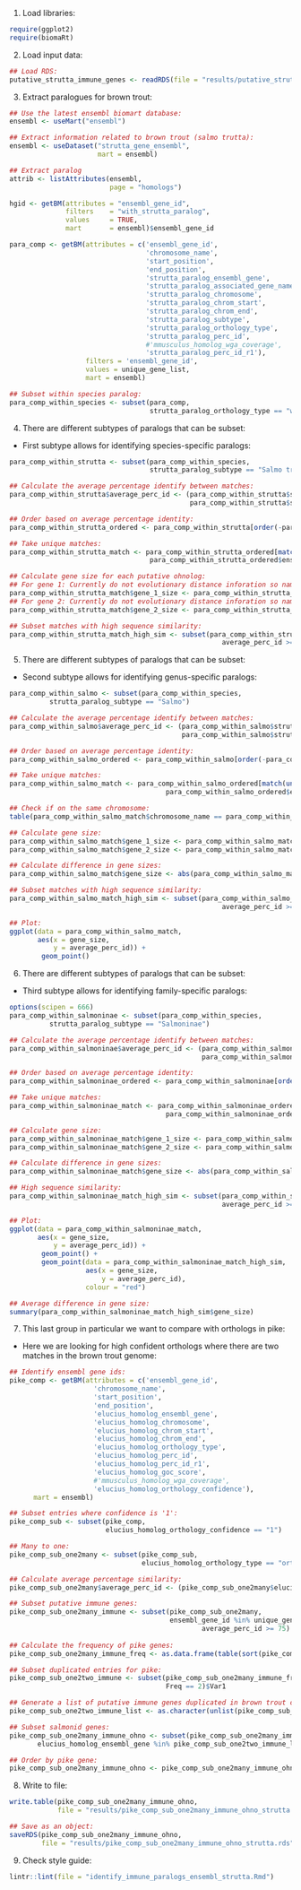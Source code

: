 
1. Load libraries:

```r
require(ggplot2)
require(biomaRt)
```

2. Load input data:

```r
## Load RDS:
putative_strutta_immune_genes <- readRDS(file = "results/putative_strutta_immune_genes.rds")
```

3. Extract paralogues for brown trout:

```r
## Use the latest ensembl biomart database:
ensembl <- useMart("ensembl")

## Extract information related to brown trout (salmo trutta):
ensembl <- useDataset("strutta_gene_ensembl",
                      mart = ensembl)

## Extract paralog
attrib <- listAttributes(ensembl,
                         page = "homologs")

hgid <- getBM(attributes = "ensembl_gene_id",
              filters    = "with_strutta_paralog",
              values     = TRUE,
              mart       = ensembl)$ensembl_gene_id

para_comp <- getBM(attributes = c('ensembl_gene_id',
                                  'chromosome_name',
                                  'start_position',
                                  'end_position',
                                  'strutta_paralog_ensembl_gene',
                                  'strutta_paralog_associated_gene_name',
                                  'strutta_paralog_chromosome',
                                  'strutta_paralog_chrom_start',
                                  'strutta_paralog_chrom_end',
                                  'strutta_paralog_subtype',
                                  'strutta_paralog_orthology_type',
                                  'strutta_paralog_perc_id',
                                  #'mmusculus_homolog_wga_coverage',
                                  'strutta_paralog_perc_id_r1'),
                   filters = 'ensembl_gene_id',
                   values = unique_gene_list,
                   mart = ensembl)

## Subset within species paralog:
para_comp_within_species <- subset(para_comp,
                                   strutta_paralog_orthology_type == "within_species_paralog")
```

4. There are different subtypes of paralogs that can be subset:
- First subtype allows for identifying species-specific paralogs:

```r
para_comp_within_strutta <- subset(para_comp_within_species,
                                   strutta_paralog_subtype == "Salmo trutta")

## Calculate the average percentage identify between matches:
para_comp_within_strutta$average_perc_id <- (para_comp_within_strutta$strutta_paralog_perc_id +
                                             para_comp_within_strutta$strutta_paralog_perc_id_r1) / 2

## Order based on average percentage identity:
para_comp_within_strutta_ordered <- para_comp_within_strutta[order(-para_comp_within_strutta$average_perc_id), ]

## Take unique matches:
para_comp_within_strutta_match <- para_comp_within_strutta_ordered[match(unique(para_comp_within_strutta_ordered$ensembl_gene_id),
                                   para_comp_within_strutta_ordered$ensembl_gene_id), ]

## Calculate gene size for each putative ohnolog:
## For gene 1: Currently do not evolutionary distance inforation so name is arbitrary:
para_comp_within_strutta_match$gene_1_size <- para_comp_within_strutta_match$end_position - para_comp_within_strutta_match$start_position
## For gene 2: Currently do not evolutionary distance inforation so name is arbitrary:
para_comp_within_strutta_match$gene_2_size <- para_comp_within_strutta_match$strutta_paralog_chrom_end - para_comp_within_strutta_match$strutta_paralog_chrom_start

## Subset matches with high sequence similarity:
para_comp_within_strutta_match_high_sim <- subset(para_comp_within_strutta_match,
                                                     average_perc_id >= 85)
```

5. There are different subtypes of paralogs that can be subset:
- Second subtype allows for identifying genus-specific paralogs:

```r
para_comp_within_salmo <- subset(para_comp_within_species,
          strutta_paralog_subtype == "Salmo")

## Calculate the average percentage identify between matches:
para_comp_within_salmo$average_perc_id <- (para_comp_within_salmo$strutta_paralog_perc_id +
                                           para_comp_within_salmo$strutta_paralog_perc_id_r1) / 2

## Order based on average percentage identity:
para_comp_within_salmo_ordered <- para_comp_within_salmo[order(-para_comp_within_salmo$average_perc_id), ]

## Take unique matches:
para_comp_within_salmo_match <- para_comp_within_salmo_ordered[match(unique(para_comp_within_salmo_ordered$ensembl_gene_id),
                                       para_comp_within_salmo_ordered$ensembl_gene_id), ]

## Check if on the same chromosome:
table(para_comp_within_salmo_match$chromosome_name == para_comp_within_salmo_match$strutta_paralog_chromosome)

## Calculate gene size:
para_comp_within_salmo_match$gene_1_size <- para_comp_within_salmo_match$end_position - para_comp_within_salmo_match$start_position
para_comp_within_salmo_match$gene_2_size <- para_comp_within_salmo_match$strutta_paralog_chrom_end - para_comp_within_salmo_match$strutta_paralog_chrom_start

## Calculate difference in gene sizes:
para_comp_within_salmo_match$gene_size <- abs(para_comp_within_salmo_match$gene_1_size - para_comp_within_salmo_match$gene_2_size)

## Subset matches with high sequence similarity:
para_comp_within_salmo_match_high_sim <- subset(para_comp_within_salmo_match,
                                                     average_perc_id >= 85)

## Plot:
ggplot(data = para_comp_within_salmo_match,
       aes(x = gene_size,
           y = average_perc_id)) +
        geom_point()
```

6. There are different subtypes of paralogs that can be subset:
- Third subtype allows for identifying family-specific paralogs:

```r
options(scipen = 666)
para_comp_within_salmoninae <- subset(para_comp_within_species,
          strutta_paralog_subtype == "Salmoninae")

## Calculate the average percentage identify between matches:
para_comp_within_salmoninae$average_perc_id <- (para_comp_within_salmoninae$strutta_paralog_perc_id +
                                                para_comp_within_salmoninae$strutta_paralog_perc_id_r1) / 2

## Order based on average percentage identity:
para_comp_within_salmoninae_ordered <- para_comp_within_salmoninae[order(-para_comp_within_salmoninae$average_perc_id), ]

## Take unique matches:
para_comp_within_salmoninae_match <- para_comp_within_salmoninae_ordered[match(unique(para_comp_within_salmoninae_ordered$ensembl_gene_id),
                                       para_comp_within_salmoninae_ordered$ensembl_gene_id), ]

## Calculate gene size:
para_comp_within_salmoninae_match$gene_1_size <- para_comp_within_salmoninae_match$end_position - para_comp_within_salmoninae_match$start_position
para_comp_within_salmoninae_match$gene_2_size <- para_comp_within_salmoninae_match$strutta_paralog_chrom_end - para_comp_within_salmoninae_match$strutta_paralog_chrom_start

## Calculate difference in gene sizes:
para_comp_within_salmoninae_match$gene_size <- abs(para_comp_within_salmoninae_match$gene_1_size - para_comp_within_salmoninae_match$gene_2_size)

## High sequence similarity:
para_comp_within_salmoninae_match_high_sim <- subset(para_comp_within_salmoninae_match,
                                                     average_perc_id >= 85)

## Plot:
ggplot(data = para_comp_within_salmoninae_match,
       aes(x = gene_size,
           y = average_perc_id)) +
        geom_point() +
        geom_point(data = para_comp_within_salmoninae_match_high_sim,
                   aes(x = gene_size,
                       y = average_perc_id),
                   colour = "red")

## Average difference in gene size:
summary(para_comp_within_salmoninae_match_high_sim$gene_size)
```

7. This last group in particular we want to compare with orthologs in pike:
- Here we are looking for high confident orthologs where there are two matches in the brown trout genome:

```r
## Identify ensembl gene ids:
pike_comp <- getBM(attributes = c('ensembl_gene_id',
                     'chromosome_name',
                     'start_position',
                     'end_position',
                     'elucius_homolog_ensembl_gene',
                     'elucius_homolog_chromosome',
                     'elucius_homolog_chrom_start',
                     'elucius_homolog_chrom_end',
                     'elucius_homolog_orthology_type',
                     'elucius_homolog_perc_id',
                     'elucius_homolog_perc_id_r1',
                     'elucius_homolog_goc_score',
                     #'mmusculus_homolog_wga_coverage',
                     'elucius_homolog_orthology_confidence'), 
      mart = ensembl)

## Subset entries where confidence is '1':
pike_comp_sub <- subset(pike_comp,
                        elucius_homolog_orthology_confidence == "1")

## Many to one:
pike_comp_sub_one2many <- subset(pike_comp_sub,
                                 elucius_homolog_orthology_type == "ortholog_one2many")

## Calculate average percentage similarity:
pike_comp_sub_one2many$average_perc_id <- (pike_comp_sub_one2many$elucius_homolog_perc_id + pike_comp_sub_one2many$elucius_homolog_perc_id_r1) / 2

## Subset putative immune genes:
pike_comp_sub_one2many_immune <- subset(pike_comp_sub_one2many,
                                        ensembl_gene_id %in% unique_gene_list &
                                                average_perc_id >= 75)
               
## Calculate the frequency of pike genes:
pike_comp_sub_one2many_immune_freq <- as.data.frame(table(sort(pike_comp_sub_one2many_immune$elucius_homolog_ensembl_gene)))

## Subset duplicated entries for pike:
pike_comp_sub_one2two_immune <- subset(pike_comp_sub_one2many_immune_freq,
                                       Freq == 2)$Var1

## Generate a list of putative immune genes duplicated in brown trout compared to pike: 
pike_comp_sub_one2two_immune_list <- as.character(unlist(pike_comp_sub_one2two_immune))

## Subset salmonid genes:
pike_comp_sub_one2many_immune_ohno <- subset(pike_comp_sub_one2many_immune,
       elucius_homolog_ensembl_gene %in% pike_comp_sub_one2two_immune_list)

## Order by pike gene:
pike_comp_sub_one2many_immune_ohno <- pike_comp_sub_one2many_immune_ohno[order(pike_comp_sub_one2many_immune_ohno$elucius_homolog_ensembl_gene), ]
```

8. Write to file:

```r
write.table(pike_comp_sub_one2many_immune_ohno,
            file = "results/pike_comp_sub_one2many_immune_ohno_strutta.txt")

## Save as an object:
saveRDS(pike_comp_sub_one2many_immune_ohno,
        file = "results/pike_comp_sub_one2many_immune_ohno_strutta.rds")
```

9. Check style guide:

```r
lintr::lint(file = "identify_immune_paralogs_ensembl_strutta.Rmd")
```
